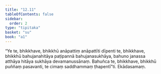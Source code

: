 ```yaml
---
title: "12.11"
tableOfContents: false
sidebar:
  order: 2
type: "tipitaka"
basket: "su"
book: "a1"
---
```



<DynamicBreadcrumb />

<Division number="160" book="a1">

<Paragraph number="256" book="a1">
“Ye te, bhikkhave, bhikkhū anāpattiṃ anāpattīti dīpenti te, bhikkhave, bhikkhū bahujanahitāya paṭipannā bahujanasukhāya, bahuno janassa atthāya hitāya sukhāya devamanussānaṃ. Bahuñca te, bhikkhave, bhikkhū puññaṃ pasavanti, te cimaṃ saddhammaṃ ṭhapentī”ti.

</Paragraph>
</Division>

<Paragraph number="257" type="center" book="a1">
Ekādasamaṃ.
</Paragraph>